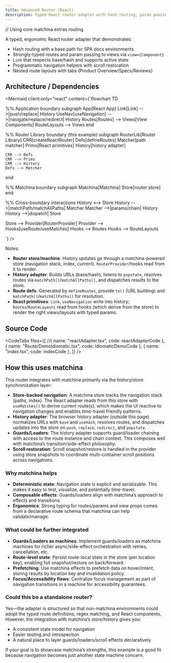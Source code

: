 ```yaml
---
title: Advanced Router (React)
description: Typed React router adapter with hash routing, param passing, nested layouts, and tabbed routes leveraging matchina store and history integration.
---
```


// Using core matchina extras routing

A typed, ergonomic React router adapter that demonstrates:

- Hash routing with a base path for SPA docs environments
- Strongly-typed routes and param passing to views via `view={Component}`
- `Link` that respects base/hash and supports active state
- Programmatic navigation helpers with scroll restoration
- Nested route layouts with tabs (Product Overview/Specs/Reviews)

<div className="not-content">
  <RouterAdvancedExample client:only="react" />
</div>


## Architecture / Dependencies

 <Mermaid client:only="react"
          content={`flowchart TD

  %% Application boundary
  subgraph App[React App]
    Link[Link] -->|push/replace| History
    UseNav[useNavigation] -->|navigate/replace/redirect| History
    Routes[Routes] --> Views[View Components]
    RouteLayouts --> Views
  end

  %% Router Library boundary (this example)
  subgraph RouterLib[Router Library]
    CRR[createReactRouter]
    Defs[defineRoutes]
    Matcher[path matcher]
    Prims[React primitives]
    History[history adapter]

    CRR --> Defs
    CRR --> Prims
    CRR --> History
    Defs --> Matcher
  end

  %% Matchina boundary
  subgraph Matchina[Matchina]
    Store[router store]
  end

  %% Cross-boundary interactions
  History <--> Store
  History -->|matchPath/matchAllPaths| Matcher
  Matcher -->|params/chain| History
  History -->|dispatch| Store

  Store --> Provider[RouterProvider]
  Provider --> Hooks[useRoute/useMatches]
  Hooks --> Routes
  Hooks --> RouteLayouts

`} />

Notes:

- **Router store/machine**: History updates go through a matchina-powered store (navigation stack, index, current). `RouterProvider`/hooks read from it to render.
- **History adapter**: Builds URLs (base/hash), listens to `popstate`, resolves routes via `matchPath()`/`matchAllPaths()`, and dispatches results to the store.
- **Route defs**: Generated by `defineRoutes`, provide `to()` (URL building) and `matchPath()`/`matchAllPaths()` for resolution.
- **React primitives**: `Link`, `useNavigation` write into history; `Routes`/`RouteLayouts` read from hooks (which derive from the store) to render the right views/layouts with typed params.


## Source Code

<CodeTabs
  files={[
    //{ name: "reactAdapter.tsx", code: reactAdapterCode },
    { name: "RouterDemoIdiomatic.tsx", code: idiomaticDemoCode },
    { name: "index.tsx", code: indexCode },
  ]}
/>

## How this uses matchina

This router integrates with matchina primarily via the history/store synchronization layer:

- **Store-backed navigation**: A matchina store tracks the navigation stack (paths, index). The React adapter reads from this store with `useMatches()` to derive current route(s), which makes the UI reactive to navigation changes and enables time-travel friendly patterns.
- **History adapter**: The browser history adapter (outside this page) normalizes URLs with `base` and `useHash`, resolves routes, and dispatches updates into the store on `push`, `replace`, `redirect`, and `popstate`.
- **Guards/Loaders**: The history adapter supports guard/loader chaining with access to the route instance and chain context. This composes well with matchina’s transition/side-effect philosophy.
- **Scroll restoration**: Scroll snapshot/restore is handled in the provider using store snapshots to coordinate multi-container scroll positions across navigations.

### Why matchina helps

- **Deterministic state**: Navigation state is explicit and serializable. This makes it easy to test, visualize, and potentially time-travel.
- **Composable effects**: Guards/loaders align with matchina’s approach to effects and transitions.
- **Ergonomics**: Strong typing for routes/params and view props comes from a declarative route schema that matchina can help validate/manage.

### What could be further integrated

- **Guards/Loaders as machines**: Implement guards/loaders as matchina machines for richer async/side-effect orchestration with retries, cancellation, etc.
- **Route-level state**: Persist route-local state in the store (per location key), enabling full snapshot/restore on back/forward.
- **Prefetching**: Use matchina effects to prefetch data on hover/intent, storing results by location key and invalidation policy.
- **Focus/Accessibility flows**: Centralize focus management as part of navigation transitions in a machine for accessibility guarantees.

### Could this be a standalone router?

Yes—the adapter is structured so that non-matchina environments could adopt the typed route definitions, regex matching, and React components. However, the integration with matchina’s store/history gives you:

- A consistent state model for navigation
- Easier testing and introspection
- A natural place to layer guards/loaders/scroll effects declaratively

If your goal is to showcase matchina’s strengths, this example is a good fit because navigation becomes just another state machine concern.
